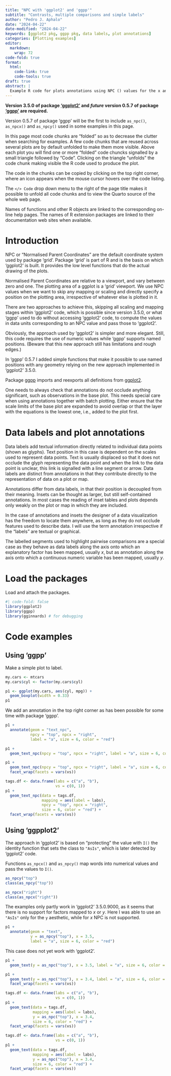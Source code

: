```yaml
---
title: "NPC with 'ggplot2' and 'ggpp'"
subtitle: "Contrasts, multiple comparisons and simple labels"
author: "Pedro J. Aphalo"
date: "2024-04-22"
date-modified: "2024-04-22"
keywords: [ggplot2 pkg, ggpp pkg, data labels, plot annotations]
categories: [Plotting examples]
editor: 
  markdown: 
    wrap: 72
code-fold: true
format:
  html: 
    code-link: true
    code-tools: true
draft: true
abstract: |
  Example R code for plots annotations using NPC () values for the x and/or y aesthetics. The examples demonstrate how to do what used to be possible only with 'ggpp' with 'ggplot2' >=3.5.0, posibly still with a little help from 'ggpp'.
---
```


::: callout-warning
**Version 3.5.0 of package ['ggplot2'](https://ggplot2.tidyverse.org/) and _future_ version 0.5.7 of package ['ggpp'](https://docs.r4photobiology.info/ggpp/) are required.**

Version 0.5.7 of package 'ggpp' will be the first to include `as_npc()`, `as_npcx()` and `as_npcy()`
used in some examples in this page.
:::

::: callout-tip
In this page most code chunks are "folded" so as to decrease the clutter when
searching for examples. A few code chunks that are reused across several plots
are by default unfolded to make them more visible. Above each plot you will find
one or more "folded" code chuncks signalled by a small triangle followed by
"Code". Clicking on the triangle "unfolds" the code chunk making visible the R
code used to produce the plot.

The code in the chunks can be copied by clicking on the top right
corner, where an icon appears when the mouse cursor hovers over the code
listing.

The `</> Code` drop down menu to the right of the page title makes it possible
to unfold all code chunks and to view the Quarto source of the whole web page.

Names of functions and other R objects are linked to the corresponding on-line
help pages. The names of R extension packages are linked to their documentation
web sites when available.
:::

# Introduction

NPC or "Normalised Parent Coordinates" are the default coordinate system used
by package 'grid'. Package 'grid' is part of R and is the basis on which
'ggplot2' is built. It provides the low level functions that do the actual
drawing of the plots.

Normalised Parent Coordinates are relative to a viewport, and vary between zero
and one. The plotting area of a ggplot is a 'grid' viewport. We use NPC values
when we want to skip any mapping or scaling and directly specify a position
on the plotting area, irrespective of whatever else is plotted in it.

There are two approaches to achieve this, skipping all scaling and mapping
stages within 'ggplot2' code, which is possible since version 3.5.0, or
what 'ggpp' used to do without accessing 'ggplot2' code, to compute the values
in data units corresponding to an NPC value and pass those to 'ggplot2'.

Obviously, the approach used by 'ggplot2' is simpler and more elegant. Still,
this code requires the use of numeric values while 'ggpp' supports named
positions. (Beware that this new approach still has limitations and rough edges.)

In 'ggpp' 0.5.7 I added simple functions that make it possible to
use named positions with any geometry relying on the new approach implemented
in  'ggplot2' 3.5.0.

Package [ggpp](https://docs.r4photobiology.info/ggpp) imports and 
reexports all definitions from [ggplot2](https://ggplot2.tidyverse.org/).

::: callout-important
One needs to always check that annotations do not occlude anything
significant, such as observations in the base plot. This needs special
care when using annotations together with batch plotting. Either ensure
that the scale limits of the base plot are expanded to avoid overlap or
that the layer with the equations is the lowest one, i.e., added to the
plot first.
:::

# Data labels and plot annotations

Data labels add textual information directly related to individual data
points (shown as glyphs). Text position in this case is dependent on the
scales used to represent data points. Text is usually displaced so that
it does not occlude the glyph representing the data point and when the
link to the data point is unclear, this link is signalled with a line
segment or arrow. Data labels are distinct from annotations in that they
contribute directly to the representation of data on a plot or map.

Annotations differ from data labels, in that their position is decoupled
from their meaning. Insets can be thought as larger, but still
self-contained annotations. In most cases the reading of inset tables
and plots depends only weakly on the plot or map in which they are
included.

In the case of annotations and insets the designer of a data
visualization has the freedom to locate them anywhere, as long as they
do not occlude features used to describe data. I will use the term
annotation irrespective if the "labels" are textual or graphical.

The labelled segments used to highlight pairwise comparisons are a special
case as they behave as data labels along the axis onto which an explanatory
factor has been mapped, usually _x_, but as annotation along the axis onto
which a continuous numeric variable has been mapped, usually _y_.

# Load the packages

Load and attach the packages.

```r
#| code-fold: false
library(ggplot2)
library(ggpp)
library(gginnards) # for debugging
```

# Code examples
## Using 'ggpp'

Make a simple plot to label.

```r
my.cars <- mtcars
my.cars$cyl <- factor(my.cars$cyl)

p1 <- ggplot(my.cars, aes(cyl, mpg)) +
  geom_boxplot(width = 0.33)
p1
```

We add an annotation in the top right corner as has been possible for some time with package 'ggpp'.

```r
p1 +
  annotate(geom = "text_npc", 
           npcy = "top", npcx = "right", 
           label = "a", size = 6, color = "red")
```

```r
p1 +
  geom_text_npc(npcy = "top", npcx = "right", label = "a", size = 6, color = "red")
```

```r
p1 +
  geom_text_npc(npcy = "top", npcx = "right", label = "a", size = 6, color = "red") +
  facet_wrap(facets = vars(vs))
```


```r
tags.df <- data.frame(labs = c("a", "b"), 
                      vs = c(0, 1))
p1 +
  geom_text_npc(data = tags.df,
                mapping = aes(label = labs), 
                npcy = "top", npcx = "right",
                size = 6, color = "red") +
  facet_wrap(facets = vars(vs))
```

## Using 'ggpplot2'

The approach in 'ggplot2' is based on "protecting" the value with `I()` the
identity function that sets the class to `"AsIs"`, which is later detected by
'ggplot2' code.

Functions `as_npcx()` and `as_npcy()` map words into numerical values and pass
the values to `I()`.

```r
as_npcy("top")
class(as_npcy("top"))
```

```r
as_npcx("right")
class(as_npcx("right"))
```

The examples only partly work in 'ggplot2' 3.5.0.9000, as it seems that there is
no support for factors mapped to _x_ or _y_. Here I was able to use an `"AsIs"`
only for the `y` aesthetic, while for _x_ NPC is not supported.

```r
p1 +
  annotate(geom = "text",
           y = as_npcy("top"), x = 3.5, 
           label = "a", size = 6, color = "red")
```
This case does not yet work with 'ggplot2'.
 
```r
p1 +
  geom_text(y = as_npc("top"), x = 3.5, label = "a", size = 6, color = "red")
```

```r
p1 +
  geom_text(y = as_npc("top"), x = 3.4, label = "a", size = 6, color = "red") +
  facet_wrap(facets = vars(vs))
```


```r
tags.df <- data.frame(labs = c("a", "b"), 
                      vs = c(0, 1))
p1 +
  geom_text(data = tags.df,
            mapping = aes(label = labs), 
            y = as_npc("top"), x = 3.4,
            size = 6, color = "red") +
  facet_wrap(facets = vars(vs))
```

```r
tags.df <- data.frame(labs = c("a", "b"), 
                      vs = c(0, 1))
p1 +
  geom_text(data = tags.df,
            mapping = aes(label = labs), 
            y = as_npc("top"), x = 3.4,
            size = 6, color = "red") +
  facet_wrap(facets = vars(vs))
```
